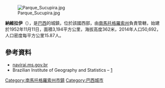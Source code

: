 {{coord|23|03|54|S|54|11|27|W|scale:30000|display=title}}

[[Image:Parque_Sucupira.jpg|right]]

'''納維拉伊'''（{{lang-pt|Naviraí}}），是[[巴西|巴西]]的城鎮，位於該國西部，由[[南馬托格羅索州|南馬托格羅索州]]負責管轄，始建於1952年11月11日，面積3,194平方公里，海拔高度362米，2014年人口50,692，人口密度每平方公里15.87人。

==參考資料==
*[http://www.navirai.ms.gov.br navirai.ms.gov.br]
* Brazilian Institute of Geography and Statistics – [http://www.ibge.gov.br/cidadesat/default.php] {{Wayback|url=http://www.ibge.gov.br/cidadesat/default.php |date=20080611095922 }}

{{Brazil-geo-stub}}
{{南馬托格羅索州市鎮}}
[[Category:南馬托格羅索州市鎮|Category:南馬托格羅索州市鎮]]
[[Category:巴西城市|Category:巴西城市]]